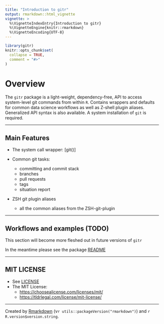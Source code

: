 ```yaml
---
title: "Introduction to gitr"
output: rmarkdown::html_vignette
vignette: >
  %\VignetteIndexEntry{Introduction to gitr}
  %\VignetteEngine{knitr::rmarkdown}
  %\VignetteEncoding{UTF-8}
---
```


```r
library(gitr)
knitr::opts_chunk$set(
  collapse = TRUE,
  comment = "#>"
)
```


# Overview

The `gitr` package is a light-weight, dependency-free, API to access
system-level git commands from within `R`. Contains wrappers
and defaults for common data science workflows as well as
Z-shell plugin aliases. Generalized API syntax is also available.
A system installation of `git` is required.



-------------------


## Main Features

* The system call wrapper: [git()]

* Common git tasks:
    + committing and commit stack
    + branches
    + pull requests
    + tags
    + situation report

* ZSH git plugin aliases
    + all the common aliases from the ZSH-git-plugin


----------------------

## Workflows and examples (TODO)
This section will become more fleshed out in future versions of `gitr`

In the meantime please see the package [README](https://github.com/stufield/gitr/blob/main/README.md)


---------------------

## MIT LICENSE

* See [LICENSE](https://github.com/stufield/gitr/blob/main/LICENSE.md)
* The MIT License:
  - [https://choosealicense.com/licenses/mit/](https://choosealicense.com/licenses/mit/)
  - [https://tldrlegal.com/license/mit-license/](https://tldrlegal.com/license/mit-license)

---------------------

Created by [Rmarkdown](https://github.com/rstudio/rmarkdown)
(v`r utils::packageVersion("rmarkdown")`) and `r R.version$version.string`.
